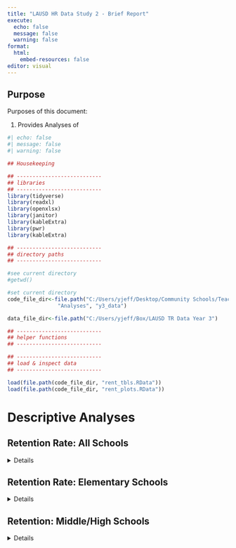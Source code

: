 ```yaml
---
title: "LAUSD HR Data Study 2 - Brief Report"
execute:
  echo: false
  message: false
  warning: false
format: 
  html:
    embed-resources: false
editor: visual
---
```


## Purpose

Purposes of this document:

1.  Provides Analyses of

```r
#| echo: false
#| message: false
#| warning: false

## Housekeeping

## ---------------------------
## libraries
## ---------------------------
library(tidyverse)
library(readxl)
library(openxlsx)
library(janitor)
library(kableExtra)
library(pwr)
library(kableExtra)

## ---------------------------
## directory paths
## ---------------------------

#see current directory
#getwd()

#set current directory
code_file_dir<-file.path("C:/Users/yjeff/Desktop/Community Schools/Teacher Retention Data",
                "Analyses", "y3_data")

data_file_dir<-file.path("C:/Users/yjeff/Box/LAUSD TR Data Year 3")

## ---------------------------
## helper functions
## ---------------------------

## ---------------------------
## load & inspect data
## ---------------------------

load(file.path(code_file_dir, "rent_tbls.RData"))
load(file.path(code_file_dir, "rent_plots.RData"))

```

# Descriptive Analyses

## Retention Rate: All Schools

<details>

```r
combined_tbls[["overall"]] %>% kable()
bar_plots_combined[["overall"]]
```

</details>

## Retention Rate: Elementary Schools

<details>

```r
combined_tbls[["elem"]] %>% kable()
bar_plots_combined[["elem"]]
```

</details>

## Retention: Middle/High Schools

<details>

```r
combined_tbls[["ms_hs"]] %>% kable()
bar_plots_combined[["ms_hs"]]
```

</details>
